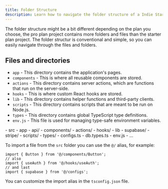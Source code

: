 ```yaml
---
title: Folder Structure
description: Learn how to navigate the folder structure of a Indie Starter application.
---
```


The folder structure might be a bit different depending on the plan you choose, the pro plan project contains more folders and files than the starter plan project.
The folder structur is conventional and simple, so you can easily navigate through the files and folders.

## Files and directories

- `app` - This directory contains the application's pages.
- `components` - This is where all reusable components are stored.
- `actions` - This directory contains server actions, which are functions that run on the server-side.
- `hooks` - This is where custom React hooks are stored.
- `lib` - This directory contains helper functions and third-party clients.
- `scripts` - This directory contains scripts that are meant to be run on Node.js.
- `types` - This directory contains global TypeScript type definitions.
- `env.js` - This file is used for managing type-safe environment variables.

<FileTree>
- src
  - app
    - api/
  - components/
  - actions/
  - hooks/
  - lib
    - supabase/
    - stripe/
  - scripts/
  - types/
  - configs.ts
  - db.types.ts
  - env.js
  - …
</FileTree>

To import a file from the `src` folder you can use the `@/` alias, for example:

```tsx
import { Button } from '@/components/Button';
// also
import { useAuth } from '@/hooks/useAuth'; 
// and last
import { supabase } from '@/configs';
```

You can customize the import alias in the `tsconfig.json` file.
